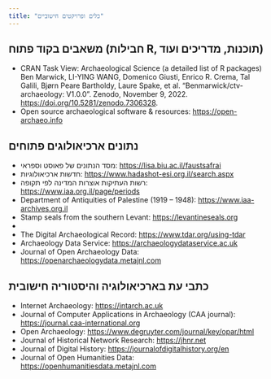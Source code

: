 ```yaml
---
title: "כלים ופרויקטים חישוביים"
---
```


## **משאבים בקוד פתוח (חבילות R, תוכנות, מדריכים ועוד)**

-   CRAN Task View: Archaeological Science (a detailed list of R packages)\
    Ben Marwick, LI-YING WANG, Domenico Giusti, Enrico R. Crema, Tal Galili, Bjørn Peare Bartholdy, Laure Spake, et al. "Benmarwick/ctv-archaeology: V1.0.0". Zenodo, November 9, 2022. <https://doi.org/10.5281/zenodo.7306328>.
-   Open source archaeological software & resources: [https://open-archaeo.info](https://open-archaeo.info/){.uri}

## **נתונים ארכיאולוגים פתוחים**

-   מסד הנתונים של פאוסט וספראי: <https://lisa.biu.ac.il/faustsafrai>
-   חדשות ארכיאולוגיות: <https://www.hadashot-esi.org.il/search.aspx>
-   רשות העתיקות אוצרות המדינה לפי תקופה: <https://www.iaa.org.il/page/periods>
-   Department of Antiquities of Palestine (1919 -- 1948): [https://www.iaa-archives.org.il](https://www.iaa-archives.org.il/){.uri}
-   Stamp seals from the southern Levant: [https://levantineseals.org](https://levantineseals.org/){.uri}
-   
-   The Digital Archaeological Record: [https://www.tdar.org/using-tdar](https://www.tdar.org/using-tdar/){.uri}
-   Archaeology Data Service: [https://archaeologydataservice.ac.uk](https://archaeologydataservice.ac.uk/){.uri}
-   Journal of Open Archaeology Data: [https://openarchaeologydata.metajnl.com](https://openarchaeologydata.metajnl.com/){.uri}

## **כתבי עת בארכיאולוגיה והיסטוריה חישובית**

-   Internet Archaeology: [https://intarch.ac.uk](https://intarch.ac.uk/){.uri}
-   Journal of Computer Applications in Archaeology (CAA journal):\
    [https://journal.caa-international.org](https://journal.caa-international.org/){.uri}
-   Open Archaeology: <https://www.degruyter.com/journal/key/opar/html>
-   Journal of Historical Network Research: [https://jhnr.net](https://jhnr.net/){.uri}
-   Journal of Digital History: <https://journalofdigitalhistory.org/en>
-   Journal of Open Humanities Data: [https://openhumanitiesdata.metajnl.com](https://openhumanitiesdata.metajnl.com/){.uri}
